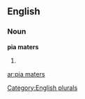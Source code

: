
==English==

===Noun===
'''pia maters'''

# {{plural of|[[pia mater]]}}

[[Category:English plurals]]

[[ar:pia maters]]